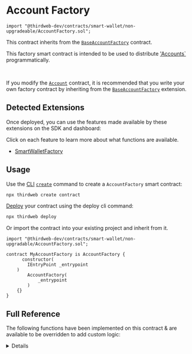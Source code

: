 
# Account Factory

```solidity
import "@thirdweb-dev/contracts/smart-wallet/non-upgradeable/AccountFactory.sol";
```

This contract inherits from the [`BaseAccountFactory`](/contracts/build/extensions/erc-4337/SmartWalletFactory) contract.

This factory smart contract is intended to be used to distribute ['Accounts`](/contracts/build/base-contracts/erc-4337/account) programmatically.

<GithubButtonLink href="https://github.com/thirdweb-dev/contracts/blob/main/contracts/prebuilts/account/non-upgradeable/AccountFactory.sol" />

<br />

<Callout title="Modifications" variant="info">

If you modify the [`Account`](/contracts/build/base-contracts/erc-4337/account) contract, it is recommended that you write your own
factory contract by inheriting from the [`BaseAccountFactory`](/contracts/build/extensions/erc-4337/SmartWalletFactory) extension.

</Callout>

## Detected Extensions

Once deployed, you can use the features made available by these extensions on the SDK and dashboard:

Click on each feature to learn more about what functions are available.

- [SmartWalletFactory](/contracts/build/extensions/erc-4337/SmartWalletFactory)

## Usage

Use the [CLI](/cli) [`create`](/cli/create) command to create a `AccountFactory` smart contract:

```bash
npx thirdweb create contract
```

[Deploy](/contracts/deploy/overview) your contract using the deploy cli command:

```bash
npx thirdweb deploy
```

Or import the contract into your existing project and inherit from it.

```solidity
import "@thirdweb-dev/contracts/smart-wallet/non-upgradable/AccountFactory.sol";

contract MyAccountFactory is AccountFactory {
	  constructor(
        IEntryPoint _entrypoint
    )
        AccountFactory(
            _entrypoint
        )
    {}
}
```

## Full Reference

The following functions have been implemented on this contract & are available to be overridden to add custom logic:

<Details id="_initializeAccount" summary="_initializeAccount">

Called in `createAccount`. Initializes the account contract created in `createAccount`.

```solidity
function _initializeAccount(
    address _account,
    address _admin,
    bytes calldata _data
) internal override {
    Account(payable(_account)).initialize(_admin, _data);
}
```

#### \_account

The address of the smart account smart contract to initialize.

#### \_admin

The address to be set as default admin role for the contract. Must be of type `address`.

#### \_data

If extra storage variables are required in your account contract, abi encode the variables,
pass them to this function as the `bytes` argument.

For example:

```solidity
function initializeAccount(
    address _admin,
    bytes calldata _data
) public override initializer {
    Account.initialize(_admin, _data);
}
```

</Details>

